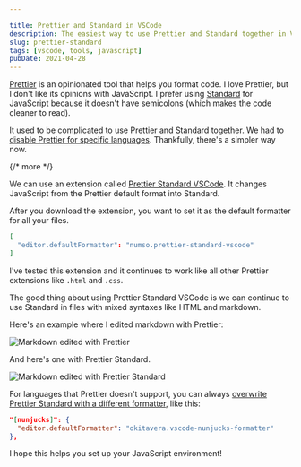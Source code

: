 ```yaml
---

title: Prettier and Standard in VSCode
description: The easiest way to use Prettier and Standard together in VSCode
slug: prettier-standard
tags: [vscode, tools, javascript]
pubDate: 2021-04-28
---
```



[Prettier](https://prettier.io) is an opinionated tool that helps you format code. I love Prettier, but I don't like its opinions with JavaScript. I prefer using [Standard](https://standardjs.com) for JavaScript because it doesn't have semicolons (which makes the code cleaner to read).

It used to be complicated to use Prettier and Standard together. We had to [disable Prettier for specific languages](/blog/prettier-disable-languages). Thankfully, there's a simpler way now.

{/* more */}

We can use an extension called [Prettier Standard VSCode](https://marketplace.visualstudio.com/items?itemName=numso.prettier-standard-vscode). It changes JavaScript from the Prettier default format into Standard.

After you download the extension, you want to set it as the default formatter for all your files.

```json
[
  "editor.defaultFormatter": "numso.prettier-standard-vscode"
]
```

I've tested this extension and it continues to work like all other Prettier extensions like `.html` and `.css`.

The good thing about using Prettier Standard VSCode is we can continue to use Standard in files with mixed syntaxes like HTML and markdown.

Here's an example where I edited markdown with Prettier:

<Image src="/images/2021/prettier-standard/prettier.gif" alt="Markdown edited with Prettier" />

And here's one with Prettier Standard.

<Image src="/images/2021/prettier-standard/prettier-standard.gif" alt="Markdown edited with Prettier Standard" />

For languages that Prettier doesn't support, you can always [overwrite Prettier Standard with a different formatter](https://zellwk.com/blog/prettier-disable-languages#enabling-prettier-globally-but-disabling-it-in-specific-languages), like this:

```json
"[nunjucks]": {
  "editor.defaultFormatter": "okitavera.vscode-nunjucks-formatter"
},
```

I hope this helps you set up your JavaScript environment!
